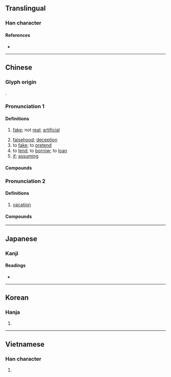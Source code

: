 {{also|仮|段}}
{{character info/new}}
==Translingual==

===Han character===
{{Han char|rn=9|rad=人|as=09|sn=11|four=27247|canj=ORYE|ids=⿰亻叚}}

====References====
* {{Han ref|kx=0110.030|dkj=00835|dj=0233.160|hdz=10196.020|uh=5047|ud=20551|bh=B0B2|bd=45234}}

----

==Chinese==
{{zh-forms}}

===Glyph origin===
{{Han etym}}
{{Han compound|人|叚|ls=psc|c1=s|c2=p}}.

===Pronunciation 1===
{{zh-pron
|m=jiǎ
|c=gaa2
|h=pfs=ká
|md=gā
|mn=qz,tw,xm:ké/zz:kée/ká
|mn_note=ké/kée - vernacular; ká - literary
|mn-t=gê2/gia2
|mn-t_note=gê2 - vernacular; gia2 - literary
|w=2ka,2jia
|w_note=2ka - vernacular; 2jia - literary
|dial=n
|mc=1
|oc=1+2,1
|cat=a,n
}}

====Definitions====
{{zh-hanzi}}

# [[fake]]; not [[real]]; [[artificial]]
#: {{zh-x|假貨|counterfeit goods}}
# [[falsehood]]; [[deception]]
# to [[fake]]; to [[pretend]]
# to [[lend]]; to [[borrow]]; to [[loan]]
# [[if]]; [[assuming]]

====Compounds====
{{zh-der|假借|假話|假唱|假裝|造假|真假|假貨|假如|假若|假設|假意|假性|通假|假定|假名|假冒|假聲|假使|作假|便假若|假稱|假力|不假|假牙|假榻|不假思索|假寓|假貸|假山|平假名|假惺惺|假死|假充|假對|假子|假面具|假捏|假座|寬假|假道學|假面劇|假處分|假館|假以顏色|假局子|不假辭色|假象|假決議|假嗓子|假寵|將假當真|假正經|假性近視|假以辭色|假饒|假寐|假仙|強文假醋|以假為真|弄虛作假|弄假成真|假扮|優假|假分數|假撇清|久假不歸|假扣押|喬文假醋|假洋鬼子|假力於人|假父|假戲真做|將假作真|假釋|假髮|假果|假借義|假手他人|假食|假廝兒|假公濟私|天假之年|假道|假造|天假因緣|假根|假手|因公假私|假途滅虢|假想敵|天假良緣|假執行|假平等|假批子|假托|假想|假節|假仁假義|假言命題|假葉|假息|假女|假似|假招子|假意周旋|假鈔|搬假戲|摻假|撇假|狐假虎威|片假名|狐假鴟張|真真假假|當真假|理論假設|攙假|調假|附會假借|糊假棺|虛情假意|衿假|裝假|虎威狐假|虛假|酸文假醋|言真道假}}

===Pronunciation 2===
{{zh-pron
|m=jià
|c=gaa3
|h=pfs=ka
|md=gá
|mn=qz,xm:kè/qz,tw,xm:kà/zz:kèe
|mn_note=kè - vernacular; kà/kèe - literary
|mn-t=gê3/gian2
|mn-t_note=gê3 - vernacular; gian2 - literary
|w=2ka
|mc=2
|oc=n,2
|cat=n
}}

====Definitions====
{{zh-hanzi}}

# [[vacation]]
#: {{zh-x|病假{jià}|sick leave}}
#: {{zh-x|假{jià}日|holiday}}

====Compounds====
{{zh-der|fold=1|暑假|放假|假日|寒假|休假|病假|假期|請假|春假|銷假|准假|予假|例假|事假|度假村|參假|年假|彈性放假|度假勝地|乞假|例假日|告假|告謊假|國定假日|不假外出|假樂|公假|假日花市|放假日|渡假|求假|產假|節假|長假|補假|賜假|給假|連續假日|續假|羅馬假期}}

{{zh-cat|Elementary}}

----

==Japanese==
{{ja-kanji forms|仮|假}}

===Kanji===
{{ja-kanji|grade=|rs=人09|shin=仮}}

====Readings====
* {{ja-readings|on=[[か]] (ka), [[け]] (ke)|kun=[[かり]] (kari)}}

----

==Korean==

===Hanja===
{{ko-hanja|hangeul=[[가]], [[하]]|rv=ga, ha|mr=ka, ha}}

# {{defn|lang=ko|sort=人09}}

----

==Vietnamese==

===Han character===
{{vi-hantu|[[giả]], [[giá]], [[hạ]]|rs=人09}}

# {{defn|lang=vi|sort=人09}}